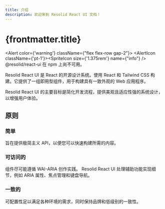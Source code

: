 ```yaml
---
title: 介绍
description: 欢迎来到 Resolid React UI 文档！
---
```




# {frontmatter.title}

<Alert color={'warning'} className={"flex flex-row gap-2"}>
  <AlertIcon className={'pt-1'}><SpriteIcon size={'1.375rem'} name={"info"} /></AlertIcon>
  <AlertDescription>@resolid/react-ui 在 npm 上尚不可用。</AlertDescription>
</Alert>

Resolid React UI 是 React 的开源设计系统。使用 React 和 Tailwind CSS 构建。它提供了一组即用型组件，用于构建具有一致外观的 Web 应用程序。

Resolid React UI 的主要目标是简化开发流程，提供美观且适应性强的系统设计，以增强用户体验。


## 原则

### 简单

旨在提供极简主义 API，以便您可以快速构建所需的内容。

### 可访问的

组件尽可能遵循 WAI-ARIA 创作实践。 Resolid React UI 处理辅助功能实现细节，例如 ARIA 属性、焦点管理和键盘导航。

### 一致的

可配置性足以满足各种环境的需求，同时保持品牌和低级别的一致性。
